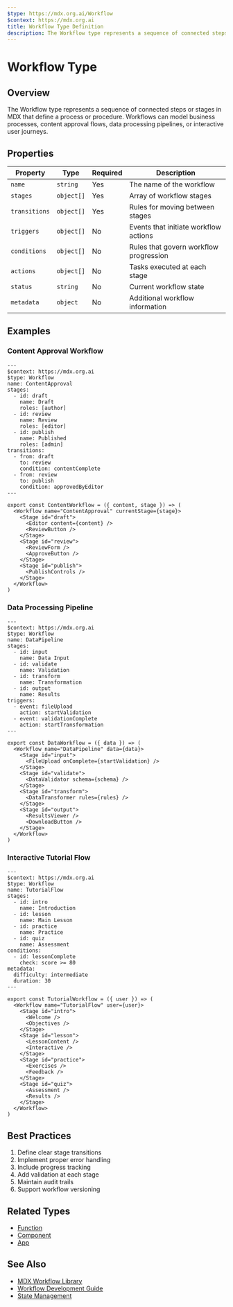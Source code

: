 ```yaml
---
$type: https://mdx.org.ai/Workflow
$context: https://mdx.org.ai
title: Workflow Type Definition
description: The Workflow type represents a sequence of connected steps or stages in MDX that define a process or procedure. Workflows can model business processes, content approval flows, data processing pipelines, or interactive user journeys.
---
```


# Workflow Type

## Overview

The Workflow type represents a sequence of connected steps or stages in MDX that define a process or procedure. Workflows can model business processes, content approval flows, data processing pipelines, or interactive user journeys.

## Properties

| Property | Type | Required | Description |
|----------|------|----------|-------------|
| `name` | `string` | Yes | The name of the workflow |
| `stages` | `object[]` | Yes | Array of workflow stages |
| `transitions` | `object[]` | Yes | Rules for moving between stages |
| `triggers` | `object[]` | No | Events that initiate workflow actions |
| `conditions` | `object[]` | No | Rules that govern workflow progression |
| `actions` | `object[]` | No | Tasks executed at each stage |
| `status` | `string` | No | Current workflow state |
| `metadata` | `object` | No | Additional workflow information |

## Examples

### Content Approval Workflow

```mdx
---
$context: https://mdx.org.ai
$type: Workflow
name: ContentApproval
stages:
  - id: draft
    name: Draft
    roles: [author]
  - id: review
    name: Review
    roles: [editor]
  - id: publish
    name: Published
    roles: [admin]
transitions:
  - from: draft
    to: review
    condition: contentComplete
  - from: review
    to: publish
    condition: approvedByEditor
---

export const ContentWorkflow = ({ content, stage }) => (
  <Workflow name="ContentApproval" currentStage={stage}>
    <Stage id="draft">
      <Editor content={content} />
      <ReviewButton />
    </Stage>
    <Stage id="review">
      <ReviewForm />
      <ApproveButton />
    </Stage>
    <Stage id="publish">
      <PublishControls />
    </Stage>
  </Workflow>
)
```

### Data Processing Pipeline

```mdx
---
$context: https://mdx.org.ai
$type: Workflow
name: DataPipeline
stages:
  - id: input
    name: Data Input
  - id: validate
    name: Validation
  - id: transform
    name: Transformation
  - id: output
    name: Results
triggers:
  - event: fileUpload
    action: startValidation
  - event: validationComplete
    action: startTransformation
---

export const DataWorkflow = ({ data }) => (
  <Workflow name="DataPipeline" data={data}>
    <Stage id="input">
      <FileUpload onComplete={startValidation} />
    </Stage>
    <Stage id="validate">
      <DataValidator schema={schema} />
    </Stage>
    <Stage id="transform">
      <DataTransformer rules={rules} />
    </Stage>
    <Stage id="output">
      <ResultsViewer />
      <DownloadButton />
    </Stage>
  </Workflow>
)
```

### Interactive Tutorial Flow

```mdx
---
$context: https://mdx.org.ai
$type: Workflow
name: TutorialFlow
stages:
  - id: intro
    name: Introduction
  - id: lesson
    name: Main Lesson
  - id: practice
    name: Practice
  - id: quiz
    name: Assessment
conditions:
  - id: lessonComplete
    check: score >= 80
metadata:
  difficulty: intermediate
  duration: 30
---

export const TutorialWorkflow = ({ user }) => (
  <Workflow name="TutorialFlow" user={user}>
    <Stage id="intro">
      <Welcome />
      <Objectives />
    </Stage>
    <Stage id="lesson">
      <LessonContent />
      <Interactive />
    </Stage>
    <Stage id="practice">
      <Exercises />
      <Feedback />
    </Stage>
    <Stage id="quiz">
      <Assessment />
      <Results />
    </Stage>
  </Workflow>
)
```

## Best Practices

1. Define clear stage transitions
2. Implement proper error handling
3. Include progress tracking
4. Add validation at each stage
5. Maintain audit trails
6. Support workflow versioning

## Related Types
- [Function](https://mdx.org.ai/Function)
- [Component](https://mdx.org.ai/Component)
- [App](https://mdx.org.ai/App)

## See Also
- [MDX Workflow Library](https://mdx.org.ai/packages/mdxe)
- [Workflow Development Guide](https://mdx.org.ai/guides/workflows)
- [State Management](https://mdx.org.ai/guides/state)
